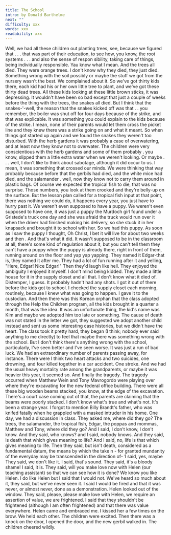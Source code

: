 ```yaml
---
title: The School
intro: by Donald Barthelme
next: ""
difficulty: xxx
words: xxx
readability: xxx
---
```


Well, we had all these children out planting trees, see, because we figured that . .  . that was part of their education, to see how, you know, the root systems . . . and also the sense of respon­ sibility, taking care of things, being individually responsible. Yau know what I mean. And the trees all died. They were orange trees. I don't know why they died, they just died. Something wrong with the soil possibly or maybe the stuff we got from the nursery wasn't the best. We complained about it. So we've got thirty kids there, each kid had his or her own little tree to plant, and we've got these thirty dead trees. All these kids looking at these little brown sticks, it was depressing.
It wouldn't have been so bad except that just a couple of weeks before the thing with the trees, the snakes all died. But I think that the snakes-'-well, the reason that the snakes kicked off was that . . you remember, the boiler was shut off for four days because of the strike, and that was explicable. It was something you could explain to the kids because of the strike. I mean, none of their parents would let them cross the picket line and they knew there was a strike going on and what it meant. So when things got started up again and we found the snakes they weren't too disturbed.
With the herb gardens it was probably a case of overwatering, and at least now they know not to overwater. The children were very conscientious with the herb gardens and some of them probably .   you know, slipped them a little extra water when we weren't looking. Or maybe . . . well, I don't like to think about sabotage, although it did occur to us. I mean, it was something that crossed our minds. We were thinking that way probably because before that the gerbils had died, and the white mice had died, and the salamander .   well, now they know not to carry them around in plastic bags.
Of course we expected the tropical fish to die, that was no surprise. Those numbers, you look at them crooked and they're belly-up on the surface. But the lesson plan called for a tropical­ fish input at that point, there was nothing we could do, it happens every year, you just have to hurry past it.
We weren't even supposed to have a puppy.
We weren't even supposed to have one, it was just a puppy the Murdoch girl found under a Gristede's truck one day and she was afraid the truck would run over it when the driver had finished making his delivery, so she stuck it in her knapsack and brought it to school with her. So we had this puppy. As soon as I saw the puppy I thought, Oh Christ, I bet it will live for about two weeks and then . And that's what it did. It wasn't supposed to be in the classroom at all, there's some kind of regulation about it, but you can't tell them they can't have a puppy when the puppy is already there, right in front of them, running around on the floor and yap yap yapping. They named it Edgar-that is, they named it after me. They had a lot of fun running after it and yelling, "Here, Edgar! Nice Edgar!" Then they'd laugh like hell. They enjoyed the ambiguity I enjoyed it myself. I don't mind being kidded. They made a little house for it in the supply closet and all that. I don't know what it died of. Distemper, I guess. It probably
hadn't had any shots. I got it out of there before the kids got to school. I checked the supply closet each morning, routinely, because I knew what was going to happen. I gave it to the custodian.
And then there was this Korean orphan that the class adopted through the Help the Children program, all the kids brought in a quarter a month, that was the idea. It was an unfortunate thing, the kid's name was Kim and maybe we adopted him too late or something. The cause of death was not stated in the letter we got, they suggested we adopt another child instead and sent us some interesting case histories, but we didn't have the heart. The class took it pretty hard, they began (I think; nobody ever said anything to me directly) to feel that maybe there was something wrong with the school. But I don't think there's anything wrong with the school, particularly, I've seen better and I've seen worse. It was just a run of bad luck. We had an extraordinary number of parents passing away, for instance. There were I think two heart attacks and two suicides, one drowning, and four killed together in a car accident. One stroke. And we had the usual heavy mortality rate among the grandparents, or maybe it was heavier this year, it seemed so. And finally the tragedy.
The tragedy occurred when Matthew Wein and Tony Mavrogordo were playing over where they're excavating for the new federal office building. There were all these big wooden beams stacked, you know, at the edge of the excavation. There's a court case coming out of that, the parents are claiming that the beams were poorly stacked. I don't know what's true and what's not. It's been a strange year.
I forgot to mention Billy Brandt's father, who was knifed fatally when he grappled with a masked intruder in his home.
One day, we had a discussion in class. They asked me, where did they go? The trees, the salamander, the tropical fish, Edgar, the poppas and mommas, Matthew and Tony, where did they go? And I said, I don't know, I don't know. And they said, who knows? and I said, nobody knows. And they said, is death that which gives meaning to life? And I said, no, life is that which gives meaning to life. Then they said, but isn't death, considered as a fundamental datum, the means by which the take n - for­ granted mundanity of the everyday may be transcended in the direction of-
1 said, yes, maybe
They said, we don't like it.
I said, that's sound. 
They said, it's a bloody shame!
I said, it is.
They said, will you make love now with Helen (our teaching
assistant) so that we can see how it is done? We know you like Helen.
l do like Helen but I said that I would not.
We've heard so much about it, they said, but we've never seen it.
I said I would be fired and that it was never, or almost never, done as a demonstration. Helen looked out of the window.
They said, please, please make love with Helen, we require an assertion of value, we are frightened.
I said that they shouldn't be frightened (although I am often frightened) and that there was value everywhere. Helen came and embraced me. I kissed her a few times on the brow. We held each other. The children were excited. Then there was a knock on the door, I opened the door, and the new gerbil walked in. The chil­dren cheered wildly. 
